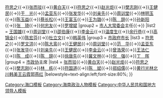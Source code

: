 {{Navbox
|name=中华人民共和国海口市正职领导人
|title=[[中华人民共和国]][[海口市]]历任正职领导人
|above=
|image=[[File:Flag of the People's Republic of China.svg|80px]]
|state={{{state<includeonly>|collapsed</includeonly>}}}
|group1 = [[中国共产党海口市委员会|中共海口市委]]书记
|list1  = [[张池明]]{{→}}[[符思之]]{{→}}[[张而驳]]{{→}}[[黄白天]]{{→}}[[符思之]]{{→}}[[赵光炬]]{{→}}[[樊志刚]]{{→}}[[王健民]]{{→}}[[于光|于　光]]{{→}}[[孟亚东]]{{→}}[[张发华]]{{→}}[[刘亲先]]{{→}}[[周训堂]]{{→}}[[林明玉]]{{→}}[[陈玉益]]{{→}}[[蔡长松]]{{→}}[[王富玉]]{{→}}[[王为璐]]{{→}}[[陈辞|陈　辞]]{{→}}[[孙新阳]]{{→}}[[张琦 (1961年)|张　琦]]{{→}}[[何忠友]]{{→}}[[罗增斌]]
|group2 = [[海口市人民代表大会常务委员会|市人大常委会]]主任{{→}}
|list2  = [[王国雄]]{{→}}[[周训堂]]{{→}}[[邵伯康]]{{→}}[[李金云]]{{→}}[[温度生]]{{→}}[[余行恭]]{{→}}[[高锦全]]{{→}}[[陈宏芬]]{{→}}[[杜立文]]{{→}}[[韩英伟]]
|group3 = [[海口市人民政府|市政府]][[海口市市长列表|市长]]
|list3  = [[符思之]]{{→}}[[罗文洪]]{{→}}[[陈大鸾]]{{→}}[[王健民]]{{→}}[[周训堂]]{{→}}[[范华 (1926年)|范　华]]{{→}}[[孟亚东]]{{→}}[[张发华]]{{→}}[[刘亲先]]{{→}}[[王健民]]{{→}}[[李金云]]{{→}}[[曾浩荣]]{{→}}[[王法仁]]{{→}}[[陈成 (1952年)|陈　成]]{{→}}[[陈辞|陈　辞]]{{→}}[[徐唐先]]{{→}}[[冀文林]]{{→}}[[倪强|倪　强]]{{→}}[[丁晖|丁　晖]]
|group4 = [[中国人民政治协商会议海口市委员会|市政协]]主席
|list4  = [[张而驳]]{{→}}[[黄白天]]{{→}}[[赵光炬]]{{→}}[[符思之]]{{→}}[[樊志刚]]{{→}}[[林栋 (1920年)|林　栋]]{{→}}[[符国道]]{{→}}[[陈斌|陈　斌]]{{→}}[[郑绍儒]]{{→}}[[黄行光]]{{to}}[[林北川]]{{to}}[[韩美]]{{to}}[[王云霞]]{{to}}[[郭燕红]]
|belowstyle=text-align:left;font-size:80%;
}}<noinclude>
{{collapsible option}}
[[Category:海口模板]]
[[Category:海南政治人物模板]]
[[Category:中华人民共和国地方领导人模板]]
</noinclude>